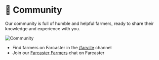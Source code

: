 # 🤝 Community

Our community is full of humble and helpful farmers, ready to share their knowledge and experience with you.

<img
  src="/img/farville-frens.avif"
  alt="Community"
  className="rounded-lg shadow-lg mb-4 w-full md:w-1/2"
/>

- Find farmers on Farcaster in the [/farville](https://warpcast.com/~/channel/farville) channel
- Join our [Farcaster Farmers](https://warpcast.com/~/group/De4zk72jrlBqSoV-rbR5XA) chat on Farcaster
